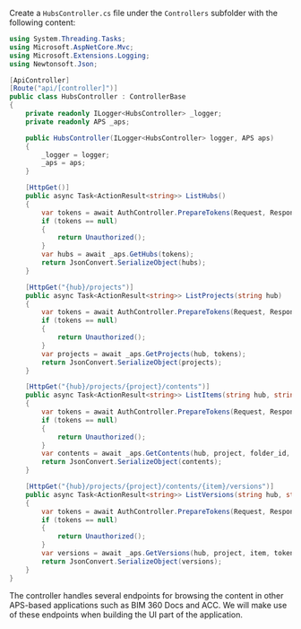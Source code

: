 Create a `HubsController.cs` file under the `Controllers` subfolder with the following content:

```csharp title="Controllers/HubsController.cs"
using System.Threading.Tasks;
using Microsoft.AspNetCore.Mvc;
using Microsoft.Extensions.Logging;
using Newtonsoft.Json;

[ApiController]
[Route("api/[controller]")]
public class HubsController : ControllerBase
{
    private readonly ILogger<HubsController> _logger;
    private readonly APS _aps;

    public HubsController(ILogger<HubsController> logger, APS aps)
    {
        _logger = logger;
        _aps = aps;
    }

    [HttpGet()]
    public async Task<ActionResult<string>> ListHubs()
    {
        var tokens = await AuthController.PrepareTokens(Request, Response, _aps);
        if (tokens == null)
        {
            return Unauthorized();
        }
        var hubs = await _aps.GetHubs(tokens);
        return JsonConvert.SerializeObject(hubs);
    }

    [HttpGet("{hub}/projects")]
    public async Task<ActionResult<string>> ListProjects(string hub)
    {
        var tokens = await AuthController.PrepareTokens(Request, Response, _aps);
        if (tokens == null)
        {
            return Unauthorized();
        }
        var projects = await _aps.GetProjects(hub, tokens);
        return JsonConvert.SerializeObject(projects);
    }

    [HttpGet("{hub}/projects/{project}/contents")]
    public async Task<ActionResult<string>> ListItems(string hub, string project, [FromQuery] string folder_id)
    {
        var tokens = await AuthController.PrepareTokens(Request, Response, _aps);
        if (tokens == null)
        {
            return Unauthorized();
        }
        var contents = await _aps.GetContents(hub, project, folder_id, tokens);
        return JsonConvert.SerializeObject(contents);
    }

    [HttpGet("{hub}/projects/{project}/contents/{item}/versions")]
    public async Task<ActionResult<string>> ListVersions(string hub, string project, string item)
    {
        var tokens = await AuthController.PrepareTokens(Request, Response, _aps);
        if (tokens == null)
        {
            return Unauthorized();
        }
        var versions = await _aps.GetVersions(hub, project, item, tokens);
        return JsonConvert.SerializeObject(versions);
    }
}
```

The controller handles several endpoints for browsing the content in other APS-based
applications such as BIM 360 Docs and ACC. We will make use of these endpoints when
building the UI part of the application.
